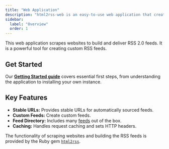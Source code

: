 ```yaml
---
title: "Web Application"
description: "html2rss-web is an easy-to-use web application that creates RSS feeds from any website. No coding required - just point, click, and get your RSS feed."
sidebar:
  label: "Overview"
  order: 1
---
```


This web application scrapes websites to build and deliver RSS 2.0 feeds. It is a powerful tool for creating custom RSS feeds.

## Get Started

Our **[Getting Started guide](/web-application/getting-started)** covers essential first steps, from understanding the application to installing your own instance.

## Key Features

- **Stable URLs:** Provides stable URLs for automatically sourced feeds.
- **Custom Feeds:** Create custom feeds.
- **Feed Directory:** Includes many [feeds](https://github.com/html2rss/html2rss-configs) out of the box.
- **Caching:** Handles request caching and sets HTTP headers.

The functionality of scraping websites and building the RSS feeds is provided by the Ruby gem [`html2rss`](https://github.com/html2rss/html2rss).
